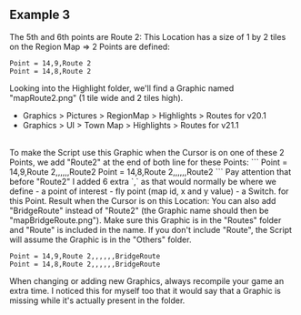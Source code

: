 ## Example 3

The 5th and 6th points are Route 2:
<ImageWithCaption src="/images/documentation/region-map/Route2-0.png" caption="Route 2" align="left" size="tiny"/>
This Location has a size of 1 by 2 tiles on the Region Map => 2 Points are defined:
```
Point = 14,9,Route 2
Point = 14,8,Route 2
```
Looking into the Highlight folder, we'll find a Graphic named "mapRoute2.png" (1 tile wide and 2 tiles high).
- Graphics > Pictures > RegionMap > Highlights > Routes for v20.1
- Graphics > UI > Town Map > Highlights > Routes for v21.1
<br/>
To make the Script use this Graphic when the Cursor is on one of these 2 Points, we add "Route2" at the end of both line for these Points:
```
Point = 14,9,Route 2,,,,,,Route2
Point = 14,8,Route 2,,,,,,Route2
```
Pay attention that before "Route2" I added 6 extra `,` as that would normally be where we define
- a point of interest 
- fly point (map id, x and y value)
- a Switch.
for this Point.
Result when the Cursor is on this Location:
<ImageWithCaption src="/images/documentation/region-map/Route2-1.png" caption="Route 2 Highlighted" align="left" size="tiny"/>
You can also add "BridgeRoute" instead of "Route2" (the Graphic name should then be "mapBridgeRoute.png"). Make sure this Graphic is in the "Routes" folder and "Route" is included in the name. If you don't include "Route", the Script will assume the Graphic is in the "Others" folder.

```
Point = 14,9,Route 2,,,,,,BridgeRoute
Point = 14,8,Route 2,,,,,,BridgeRoute
```
When changing or adding new Graphics, always recompile your game an extra time. I noticed this for myself too that it would say that a Graphic is missing while it's actually present in the folder.
<br/>